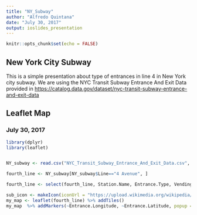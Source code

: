 ```yaml
---
title: "NY_Subway"
author: "Alfredo Quintana"
date: "July 30, 2017"
output: ioslides_presentation
---
```


```r
knitr::opts_chunk$set(echo = FALSE)
```

## New York City Subway
This is a simple presentation about  type of entrances in line 4 in New York city subway.
We are using the NYC Transit Subway Entrance And Exit Data provided in [https://catalog.data.gov/dataset/nyc-transit-subway-entrance-and-exit-data](The U.S Government Open Data Site)



## Leaflet Map
### July 30, 2017

```r

library(dplyr)
library(leaflet)


NY_subway <- read.csv("NYC_Transit_Subway_Entrance_And_Exit_Data.csv", header = T, sep = ",")

fourth_line <- NY_subway[NY_subway$Line=="4 Avenue", ]

fourth_line <- select(fourth_line, Station.Name, Entrance.Type, Vending, Entrance.Latitude, Entrance.Longitude)

sub_icon <- makeIcon(iconUrl = "https://upload.wikimedia.org/wikipedia/commons/7/7a/MTA_New_York_City_Subway_logo.svg", iconWidth = 100, iconHeight = 50, iconAnchorX = 31*215/230/2, iconAnchorY = 16)
my_map <- leaflet(fourth_line) %>% addTiles()
my_map  %>% addMarkers(~Entrance.Longitude, ~Entrance.Latitude, popup = ~ Entrance.Type , icon = sub_icon)

```









